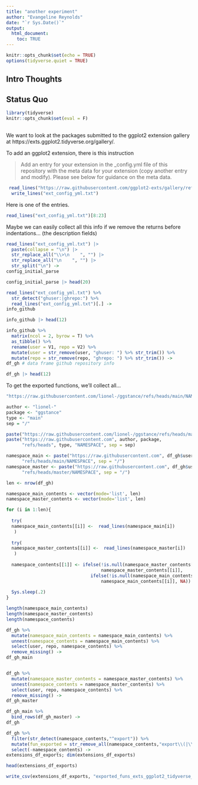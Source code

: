 ```yaml
---
title: "another experiment"
author: "Evangeline Reynolds"
date: "`r Sys.Date()`"
output: 
  html_document:
    toc: TRUE
---
```


```r
knitr::opts_chunk$set(echo = TRUE)
options(tidyverse.quiet = TRUE)
```




## Intro Thoughts


## Status Quo

```r
library(tidyverse)
knitr::opts_chunk$set(eval = F)

```

## 

We want to look at the packages submitted to the ggplot2 extension gallery at https://exts.ggplot2.tidyverse.org/gallery/.

To add an ggplot2 extension, there is this instruction

> Add an entry for your extension in the _config.yml file of this repository with the meta data for your extension (copy another entry and modify). Please see below for guidance on the meta data.

```r
 read_lines("https://raw.githubusercontent.com/ggplot2-exts/gallery/refs/heads/gh-pages/_config.yml") |> 
  write_lines("ext_config_yml.txt")
```

Here is one of the entries.

```r
read_lines("ext_config_yml.txt")[8:23]
```

Maybe we can easily collect all this info if we remove the returns before indentations... (the description fields)

```r
read_lines("ext_config_yml.txt") |>
  paste(collapse = "\n") |>
  str_replace_all("\\>\n    ", "") |>
  str_replace_all("\n    ", "") |>
  str_split("\n") ->
config_initial_parse

config_initial_parse |> head(20)

```




```r
read_lines("ext_config_yml.txt") %>% 
  str_detect("ghuser:|ghrepo:") %>% 
  read_lines("ext_config_yml.txt")[.] ->
info_github

info_github |> head(12)

info_github %>% 
  matrix(ncol = 2, byrow = T) %>% 
  as_tibble() %>% 
  rename(user = V1, repo = V2) %>% 
  mutate(user = str_remove(user, "ghuser: ") %>% str_trim()) %>% 
  mutate(repo = str_remove(repo, "ghrepo: ") %>% str_trim()) ->
df_gh # data frame github repository info

df_gh |> head(12)
```


To get the exported functions, we'll collect all...

```r

"https://raw.githubusercontent.com/lionel-/ggstance/refs/heads/main/NAMESPACE"

author <- "lionel-"
package <- "ggstance"
type <- "main"
sep = "/"

paste("https://raw.githubusercontent.com/lionel-/ggstance/refs/heads/main/NAMESPACE")
paste("https://raw.githubusercontent.com", author, package, 
      "refs/heads", type, "NAMESPACE", sep = sep)

namespace_main <- paste("https://raw.githubusercontent.com", df_gh$user, df_gh$repo, 
      "refs/heads/main/NAMESPACE", sep = "/")
namespace_master <- paste("https://raw.githubusercontent.com", df_gh$user, df_gh$repo, 
      "refs/heads/master/NAMESPACE", sep = "/")
```

```r
len <- nrow(df_gh)

namespace_main_contents <- vector(mode='list', len)
namespace_master_contents <- vector(mode='list', len)

for (i in 1:len){
  
  try(
  namespace_main_contents[[i]] <-  read_lines(namespace_main[i])
   )
  
  try(
  namespace_master_contents[[i]] <-  read_lines(namespace_master[i])
   )
  
  namespace_contents[[1]] <- ifelse(!is.null(namespace_master_contents[[i]]),
                                    namespace_master_contents[[i]],
                                ifelse(!is.null(namespace_main_contents[[i]]),
                                    namespace_main_contents[[i]], NA))
  
  Sys.sleep(.2)
}

length(namespace_main_contents)
length(namespace_master_contents)
length(namespace_contents)

df_gh %>% 
  mutate(namespace_main_contents = namespace_main_contents) %>% 
  unnest(namespace_contents = namespace_main_contents) %>% 
  select(user, repo, namespace_contents) %>% 
  remove_missing() ->
df_gh_main


df_gh %>% 
  mutate(namespace_master_contents = namespace_master_contents) %>% 
  unnest(namespace_contents = namespace_master_contents) %>% 
  select(user, repo, namespace_contents) %>% 
  remove_missing() ->
df_gh_master

df_gh_main %>% 
  bind_rows(df_gh_master) ->
df_gh


```



```r
df_gh %>% 
  filter(str_detect(namespace_contents,"^export")) %>%
  mutate(fun_exported = str_remove_all(namespace_contents,"export\\(|\\)")) %>% 
  select(-namespace_contents) ->
extensions_df_exports; dim(extensions_df_exports)

head(extensions_df_exports)

write_csv(extensions_df_exports, "exported_funs_exts_ggplot2_tidyverse_org.csv")
```


